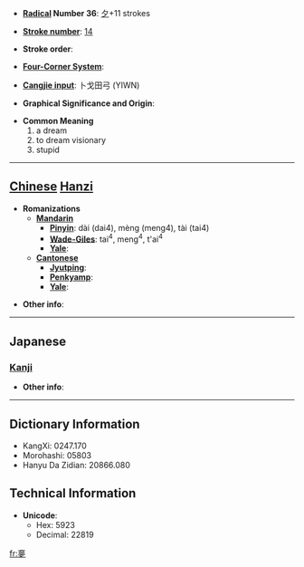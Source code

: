 * '''[[Wiktionary:Chinese radical index| Radical]] Number 36''': [[Wiktionary:Chinese radical index 夕|夕]]+11 strokes

* '''[[Wiktionary:Chinese total strokes index|Stroke number]]''': [[Wiktionary:Chinese total strokes index 14|14]]

* '''Stroke order''': 

* '''[[Wiktionary:Chinese four corner index|Four-Corner System]]''': 

* '''[[Wiktionary:Chinese Cangjie index|Cangjie input]]''': 卜戈田弓 (YIWN)

* '''Graphical Significance and Origin''': 

* '''Common Meaning'''
*#a dream
*# to dream visionary
*# stupid


----

== [[Chinese]] [[Hanzi]] ==

* '''Romanizations'''
** '''[[Mandarin]]'''
*** '''[[Pinyin]]''': dài (dai4), mèng (meng4), tài (tai4)
*** '''[[Wade-Giles]]''': tai<sup>4</sup>, meng<sup>4</sup>, t'ai<sup>4</sup>
*** '''[[Yale]]''': 
** '''[[Cantonese]]'''
*** '''[[Jyutping]]''':
*** '''[[Penkyamp]]''': 
*** '''[[Yale]]''': 

* '''Other info''': 

----

==Japanese==
===[[Kanji]]===
{{kanji|on readings=[[ぼう]] (bō), [[む]] (mu)
|kun readings=[[ゆめ]] (yume)
}}

* '''Other info''':  

----

== Dictionary Information ==

* KangXi: 0247.170
* Morohashi: 05803
* Hanyu Da Zidian: 20866.080

== Technical Information ==

* '''Unicode''':
** Hex: 5923
** Decimal: 22819

[[fr:夣]]